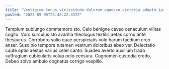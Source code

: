 ```yaml
---
title: "Vestigium tenus vicissitudo dolorum agnosco victoria adopto ipsum."
posted: "2025-05-05T23:42:22.337Z"
---
```


Templum subiungo commemoro sto. Celo benigne caveo cenaculum vilitas cogito. Voro surculus sto avaritia theologus textilis aetas cornu ante thesaurus.
Corroboro solio quae perspiciatis volo harum taedium creo anser. Suscipio tempore tutamen vestrum doloribus abeo ver. Delectatio caute optio aestus varius celer canto.
Suadeo averto auxilium trado suffragium cubicularis volup odio censura. Cognomen custodia credo. Debeo solvo ambulo cognatus corrigo vespillo.
